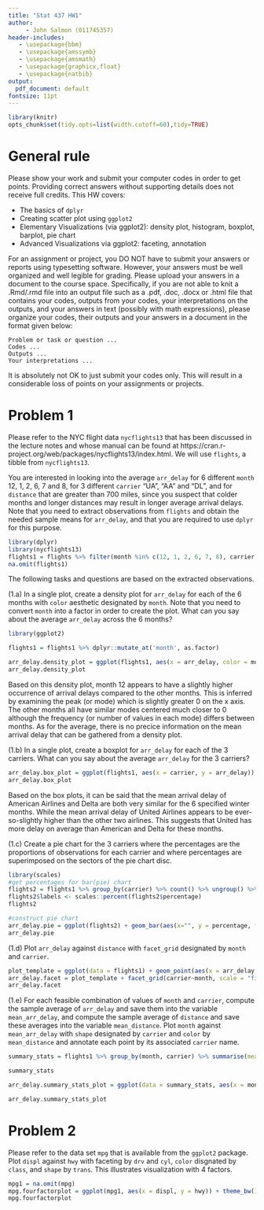 ```yaml
---
title: "Stat 437 HW1"
author: 
     - John Salmon (011745357)
header-includes:
   - \usepackage{bbm}
   - \usepackage{amssymb}
   - \usepackage{amsmath}
   - \usepackage{graphicx,float}
   - \usepackage{natbib}
output:
  pdf_document: default
fontsize: 11pt
---
```


```r
library(knitr)
opts_chunk$set(tidy.opts=list(width.cutoff=60),tidy=TRUE)
```

# General rule

Please show your work and submit your computer codes in order to get points. Providing correct answers without supporting details does not receive full credits. This HW covers:

- The basics of `dplyr`
- Creating scatter plot using `ggplot2`
- Elementary Visualizations (via ggplot2): density plot, histogram, boxplot, barplot, pie chart
- Advanced Visualizations via ggplot2: faceting, annotation

For an assignment or project, you DO NOT have to submit your answers or reports using typesetting software. However, your answers must be well organized and well legible for grading. Please upload your answers in a document to the course space. Specifically, if you are not able to knit a .Rmd/.rmd file into an output file such as a .pdf, .doc, .docx or .html file that contains your codes, outputs from your codes, your interpretations on the outputs, and your answers in text (possibly with math expressions), please organize your codes, their outputs and your answers in a document in the format given below:

```
Problem or task or question ... 
Codes ...
Outputs ...
Your interpretations ...
```

It is absolutely not OK to just submit your codes only. This will result in a considerable loss of points on your assignments or projects. 

# Problem 1

Please refer to the NYC flight data `nycflights13` that has been discussed in the lecture notes and whose manual can be found at https://cran.r-project.org/web/packages/nycflights13/index.html. We will use `flights`, a tibble from `nycflights13`.


You are interested in looking into the average `arr_delay` for 6 different `month` 12, 1, 2, 6, 7 and 8, for 3 different `carrier` "UA", "AA" and "DL", and for `distance` that are greater than 700 miles, since you suspect that colder months and longer distances may result in longer average arrival delays. Note that you need to extract observations from `flights` and obtain the needed sample means for `arr_delay`, and that you are required to use `dplyr` for this purpose.

```r
library(dplyr)
library(nycflights13)
flights1 = flights %>% filter(month %in% c(12, 1, 2, 6, 7, 8), carrier %in% c("UA", "AA", "DL"), distance > 700) #extract observations
na.omit(flights1)
```

The following tasks and questions are based on the extracted observations.

(1.a) In a single plot, create a density plot for `arr_delay` for each of the 6 months with `color` aesthetic designated by `month`. Note that you need to convert `month` into a factor in order to create the plot. What can you say about the average `arr_delay` across the 6 months?

```r
library(ggplot2)

flights1 = flights1 %>% dplyr::mutate_at('month', as.factor)

arr_delay.density_plot = ggplot(flights1, aes(x = arr_delay, color = month)) + geom_density(linetype = 'dashed') + theme_bw()
arr_delay.density_plot
```
Based on this density plot, month 12 appears to have a slightly higher occurrence of arrival delays compared to the other months. This is inferred by examining the peak (or mode) which is slightly greater 0 on the x axis. The other months all have similar modes centered much closer to 0 although the frequency (or number of values in each mode) differs between months. As for the average, there is no precice information on the mean arrival delay that can be gathered from a density plot.


(1.b) In a single plot, create a boxplot for `arr_delay` for each of the 3 carriers. What can you say about the average `arr_delay` for the 3 carriers?

```r
arr_delay.box_plot = ggplot(flights1, aes(x = carrier, y = arr_delay)) + geom_boxplot() + theme_bw() + stat_summary(fun.y=mean, geom="Point", shape = 23, size = 4)
arr_delay.box_plot
```
Based on the box plots, it can be said that the mean arrival delay of American Airlines and Delta are both very similar for the 6 specified winter months. While the mean arrival delay of United Airlines appears to be ever-so-slightly higher than the other two airlines. This suggests that United has more delay on average than American and Delta for these months.

(1.c) Create a pie chart for the 3 carriers where the percentages are the proportions of observations for each carrier and where percentages are superimposed on the sectors of the pie chart disc.
```r
library(scales)
#get percentages for bar(pie) chart
flights2 = flights1 %>% group_by(carrier) %>% count() %>% ungroup() %>% mutate(percentage = `n`/sum(`n`)) %>% arrange(desc(carrier))
flights2$labels <- scales::percent(flights2$percentage)
flights2

#construct pie chart
arr_delay.pie = ggplot(flights2) + geom_bar(aes(x="", y = percentage, fill=carrier), stat = "identity", width = 1) + coord_polar("y", start = 0) + theme_void() + geom_text(aes(x=1, y = cumsum(percentage) - percentage/2, label = labels))
arr_delay.pie


```

(1.d) Plot `arr_delay` against `distance` with `facet_grid` designated by `month` and `carrier`.

```r
plot_template = ggplot(data = flights1) + geom_point(aes(x = arr_delay, y = distance))
arr_delay.facet = plot_template + facet_grid(carrier~month, scale = "fixed")
arr_delay.facet
```

(1.e) For each feasible combination of values of `month` and `carrier`, compute the sample average of `arr_delay` and save them into the variable `mean_arr_delay`, and compute the sample average of `distance` and save these averages into the variable `mean_distance`. Plot `month` against `mean_arr_delay` with `shape` designated by `carrier` and `color` by `mean_distance` and annotate each point by its associated `carrier` name. 

```r
summary_stats = flights1 %>% group_by(month, carrier) %>% summarise(mean_arr_delay = mean(arr_delay), mean_distance = mean(distance))

summary_stats

arr_delay.summary_stats_plot = ggplot(data = summary_stats, aes(x = month, y = mean_arr_delay, shape = carrier, color = mean_distance)) + geom_point(size = 3) + geom_text(aes(label = carrier), hjust = -0.5, vjust = 1, size = 3) + scale_color_gradient(low = "#FFAA00", high = "purple")

arr_delay.summary_stats_plot
```

# Problem 2

Please refer to the data set `mpg` that is available from the `ggplot2` package. Plot `displ` against `hwy` with faceting by `drv` and `cyl`, `color` disgnated by `class`, and `shape` by `trans`. This illustrates visualization with 4 factors.

```r
mpg1 = na.omit(mpg)
mpg.fourfactorplot = ggplot(mpg1, aes(x = displ, y = hwy)) + theme_bw() + geom_point(aes(colour=class,shape=trans)) + scale_shape_manual(values = 1:length(unique(mpg1$trans))) + facet_grid(drv~cyl)
mpg.fourfactorplot
```
